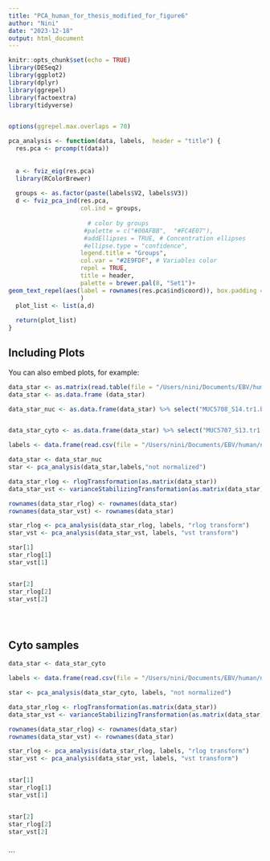 ```yaml
---
title: "PCA_human_for_thesis_modified_for_figure6"
author: "Nini"
date: "2023-12-18"
output: html_document
---
```


```r
knitr::opts_chunk$set(echo = TRUE)
library(DESeq2)
library(ggplot2)
library(dplyr)
library(ggrepel)
library(factoextra)
library(tidyverse)


options(ggrepel.max.overlaps = 70)

```


```r
pca_analysis <- function(data, labels,  header = "title") {
  res.pca <- prcomp(t(data))
  
  
  a <- fviz_eig(res.pca)
  library(RColorBrewer)
  
  groups <- as.factor(paste(labels$V2, labels$V3))
  d <- fviz_pca_ind(res.pca,
                    col.ind = groups,
                                     
                      # color by groups
                     #palette = c("#00AFBB",  "#FC4E07"),
                     #addEllipses = TRUE, # Concentration ellipses
                     #ellipse.type = "confidence",
                    legend.title = "Groups",
                    col.var = "#2E9FDF", # Variables color
                    repel = TRUE,
                    title = header,
                    palette = brewer.pal(8, "Set1")+
geom_text_repel(aes(label = rownames(res.pca$ind$coord)), box.padding = 1.5, point.padding = 1.5)
                    )
  plot_list <- list(a,d)
  
  return(plot_list)
}

```

## Including Plots

You can also embed plots, for example:

```r


data_star <- as.matrix(read.table(file = "/Users/nini/Documents/EBV/human/human.gene.counts.star", row.names = 1, header = TRUE))
data_star <- as.data.frame (data_star)

data_star_nuc <- as.data.frame(data_star) %>% select("MUC5708_S14.tr1.bam", "MUC5708_S14.tr2.bam", "MUC5708_S14.tr3.bam", "SAR59.6.tr1.bam", "SAR59.6.tr2.bam", "SAR59.10.tr1.bam", "SAR59.10.tr2.bam", "MUC5706_S12.tr1.bam", "MUC5706_S12.tr2.bam", "MUC5706_S12.tr3.bam", "SAR59.5.tr1.bam", "SAR59.5.tr2.bam", "SAR59.9.tr1.bam", "SAR59.9.tr2.bam")


data_star_cyto <- as.data.frame(data_star) %>% select("MUC5707_S13.tr1.bam", "MUC5707_S13.tr2.bam", "MUC5707_S13.tr3.bam", "MUC3775_S61.tr1.bam", "MUC3775_S61.tr2.bam", "MUC3775_S61.tr3.bam", "MUC3776_S62.tr1.bam", "MUC3776_S62.tr2.bam", "MUC3776_S62.tr3.bam", "MUC5705_S11.tr1.bam", "MUC5705_S11.tr2.bam", "MUC5705_S11.tr3.bam", "MUC3772_S58.tr1.bam", "MUC3772_S58.tr2.bam", "MUC3772_S58.tr3.bam", "MUC3773_S59.tr1.bam", "MUC3773_S59.tr2.bam", "MUC3773_S59.tr3.bam")

```

```r

labels <- data.frame(read.csv(file = "/Users/nini/Documents/EBV/human/noer_nuc.labels.map.csv", header = FALSE, sep = ";"))

data_star <- data_star_nuc
star <- pca_analysis(data_star,labels,"not normalized")

data_star_rlog <- rlogTransformation(as.matrix(data_star))
data_star_vst <- varianceStabilizingTransformation(as.matrix(data_star))

rownames(data_star_rlog) <- rownames(data_star)
rownames(data_star_vst) <- rownames(data_star)

star_rlog <- pca_analysis(data_star_rlog, labels, "rlog transform")
star_vst <- pca_analysis(data_star_vst, labels, "vst transform")

star[1]
star_rlog[1]
star_vst[1]


star[2]
star_rlog[2]
star_vst[2]





```
## Cyto samples

```r
data_star <- data_star_cyto

labels <- data.frame(read.csv(file = "/Users/nini/Documents/EBV/human/noer_cyto.labels.map.csv", header = FALSE, sep = ";"))

star <- pca_analysis(data_star_cyto, labels, "not normalized")

data_star_rlog <- rlogTransformation(as.matrix(data_star))
data_star_vst <- varianceStabilizingTransformation(as.matrix(data_star))

rownames(data_star_rlog) <- rownames(data_star)
rownames(data_star_vst) <- rownames(data_star)

star_rlog <- pca_analysis(data_star_rlog, labels, "rlog transform")
star_vst <- pca_analysis(data_star_vst, labels, "vst transform")


star[1]
star_rlog[1]
star_vst[1]


star[2]
star_rlog[2]
star_vst[2]
 

```


```


